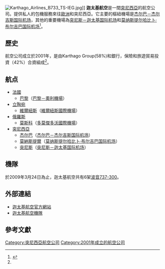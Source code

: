 {{Infobox Airline
|airline        = 迦太基航空 <br> Karthago Airlines
|logo           =
|logo_size      = 250px
|fleet_size     = 6
|destinations   = 
|IATA           = 5R
|ICAO           = KAJ
|callsign       = KARTHAGO
|parent         = Karthago Group
|company_slogan =
|founded        = 2001年
|headquarters   = {{TUN}} [[突尼斯市|突尼斯市]]
|key_people     = 
|hubs           = {{TUN}} [[杰尔巴－杰尔吉斯国际机场|杰尔巴－杰尔吉斯国际机场]]
|secondary_hubs = {{TUN}} [[突尼斯－迦太基国际机场|突尼斯－迦太基国际机场]]<br>{{TUN}} [[莫纳斯提尔哈比卜·布尔吉巴国际机场|莫纳斯提尔哈比卜·布尔吉巴国际机场]]
|focus_cities   = 
|frequent_flyer = 
|lounge         = 
|alliance       = 
|website        = http://www.karthagoairlines.com/
}}
[[Image:Karthago_Airlines_B733_TS-IEG.jpg|thumb]]]]
'''迦太基航空'''是一間[[突尼西亞|突尼西亞]]的航空公司。提供私人的包機服務來往[[歐洲|歐洲]]和突尼西亞。它主要的樞紐機場是[[杰尔巴－杰尔吉斯国际机场|杰尔巴－杰尔吉斯国际机场]]，其他的重要機場為[[突尼斯－迦太基国际机场|突尼斯－迦太基国际机场]]和[[莫纳斯提尔哈比卜·布尔吉巴国际机场|莫纳斯提尔哈比卜·布尔吉巴国际机场]]<ref name="FI">{{cite news | title= 目錄：世界航空公司 | work= [[國際飛行|國際飛行]] | page= 99 | date= }}</ref>。

==歷史==
航空公司成立於2001年，是由Karthago Group(58%)和銀行，保險和旅遊貿易投資（42%）合資組成<ref name="FI"/>。

==航点==
*[[法國|法國]]
**[[巴黎|巴黎]]（[[巴黎－奧利機場|巴黎－奧利機場]]）
*[[立陶宛|立陶宛]]
**[[維爾紐斯|維爾紐斯]]（[[維爾紐斯國際機場|維爾紐斯國際機場]]）
*[[俄羅斯|俄羅斯]]
**[[莫斯科|莫斯科]]（[[多莫傑多沃國際機場|多莫傑多沃國際機場]]）
*[[突尼西亞|突尼西亞]]
**[[杰尔巴|杰尔巴]]（[[杰尔巴－杰尔吉斯国际机场|杰尔巴－杰尔吉斯国际机场]]）
**[[莫納斯提爾|莫納斯提爾]]（[[莫纳斯提尔哈比卜·布尔吉巴国际机场|莫纳斯提尔哈比卜·布尔吉巴国际机场]]）
**[[突尼斯|突尼斯]]（[[突尼斯－迦太基国际机场|突尼斯－迦太基国际机场]]）

==機隊==
於2009年3月24日為止，迦太基航空共有6架[[波音737|波音737-300]]。

==外部連結==
*[http://www.karthagoairlines.com/ 迦太基航空官方網站] {{Wayback|url=http://www.karthagoairlines.com/ |date=20090216212748 }}
*[https://web.archive.org/web/20080503083000/http://www.ch-aviation.ch/aircraft.php?search=set&airline=5R&al_op=1 迦太基航空機隊]

==參考文獻==
<references/>

{{突尼西亞航空公司}}

[[Category:突尼西亞航空公司|Category:突尼西亞航空公司]]
[[Category:2001年成立的航空公司|Category:2001年成立的航空公司]]